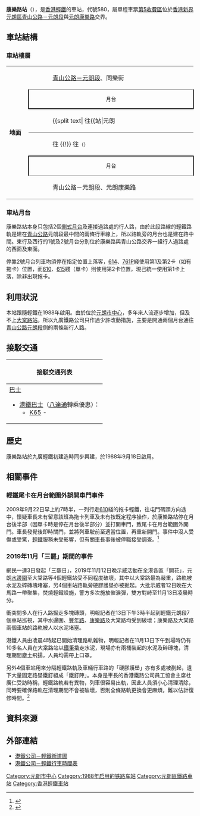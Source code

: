 {{NoteTA
|1=月台}}
{{Infobox station
|name = 康樂路
|eng_name = Hong Lok Road
|linecolour={{輕鐵顏色|610}}
|linecolour2={{輕鐵顏色|614}}
|linecolour3={{輕鐵顏色|615}}
|linecolour4={{輕鐵顏色|761P}}
|image = Hong Lok Road Stop 2017.jpg
|caption = 康樂路站2號月台（2017年6月）
|borough = {{HKG}}[[新界|新界]][[元朗區|元朗區]]
|address = [[青山公路－元朗段|青山公路－元朗段]]近[[康樂路|康樂路]]
|coordinates = {{Coord|22|26|40.2|N|114|1|37.92|E|display=it|type:railwaystation}}
|elevation = 
|owned = [[九廣鐵路公司|九廣鐵路公司]]
|operator = [[港鐵|港鐵]]
|lines = {{香港輕鐵路綫|610}}{{香港輕鐵路綫|614}}{{香港輕鐵路綫|615}}{{香港輕鐵路綫|761P}}
|distance = 
|platform = 2個[[側式月台|側式月台]]
|tracks = 2條
|connections = [[香港巴士|巴士]]、[[香港小巴|小巴]]
|farezone = [[輕鐵第5收費區|第5收費區]]
|structure = 地面車站
|hall = 
|depth = 
|levels = 
|interchange = 
|exits = 
|lift = 
|escalator = 
|shop = 
|architect = 
|architectural_style = 
|colour = 
|status = 使用中
|code = 580
|built = 
|opened = 1988年9月18日
|opening = 
|closed = 
|rebuilt = 
|former = 
|passengers = 
|first = {{collapsible list
 |title = 　
 |
{{香港輕鐵路綫|610}}
:往{{站|元朗||輕鐵}}：05:59
:往{{站|屯門碼頭}}：05:24<br />
{{香港輕鐵路綫|614}}
:往{{站|元朗||輕鐵}}：05:55
:往{{站|屯門碼頭}}：05:21<br />
{{香港輕鐵路綫|615}}
:往{{站|元朗||輕鐵}}：05:56
:往{{站|屯門碼頭}}：05:22<br />
{{香港輕鐵路綫|761P}}
:往{{站|天逸}}：05:32
:往{{站|元朗||輕鐵}}：05:45
}}
|last = {{collapsible list
 |title = 　
 |
{{香港輕鐵路綫|610}}
:往{{站|元朗||輕鐵}}：01:07
:往{{站|屯門碼頭}}：00:48<br />
{{香港輕鐵路綫|614}}
:往{{站|元朗||輕鐵}}：01:13
:往{{站|屯門碼頭}}：00:39<br />
{{香港輕鐵路綫|615}}
:往{{站|元朗||輕鐵}}：01:07
:往{{站|屯門碼頭}}：00:32<br />
{{香港輕鐵路綫|761P}}
:往{{站|天逸}}：01:00
:往{{站|元朗||輕鐵}}：00:55
}}
|adjacent = {{Adjacent stations|system=香港輕鐵
|line1=610|left1=豐年路|right1=大棠路
|line2=614|left2=豐年路|right2=大棠路
|line3=615|left3=豐年路|right3=大棠路
|line4=761P|left4=豐年路|right4=大棠路}}
|other_services = 
|route_map = {{Routemap|inline=yes|legend=no|map=
v-RP2!~RP2!~MFADEg\uvSTR!~MFADEg\vRP2-!~RP2!~MFADEg~~ ~~ ~~ ~~{{RoutemapRoute|Ricon=U|往{{站|大棠路}}}}
v-RP2!~RP2\uvSTRgf\RP2nl!~RP2
\RP2nr!~RP2\uvSTR\BSr!~RP2eRP2\RP2q!~MFADEfq
RP2\uvSTR\BSr!~RP2
RP2!~num1l\uvSTR\RP2!~num2r
BSl!~RP2\uvSTR\RP2
BSl!~RP2\uvSTR\RP2sr!~RP2
RP2!~RP2sl\uvSTRgf\vRP2-!~RP2
WASSERq\RP2oW-R!~v-RP2\uvSTR\vRP2-!~RP2oW(Ll)\WASSERq
RP2!~v-RP2!~MFADEf\uvSTR!~MFADEf\vRP2-!~RP2!~MFADEf~~ ~~ ~~ ~~{{RoutemapRoute|Ricon=D|往{{站|豐年路}}}}
}}
}}
'''康樂路站'''（{{lang-en|Hong Lok Road Stop}}），是[[香港輕鐵|香港輕鐵]]的車站，代號580，屬單程車票[[輕鐵第5收費區|第5收費區]]位於[[香港|香港]][[新界|新界]][[元朗區|元朗區]][[青山公路－元朗段|青山公路－元朗段]]與[[元朗康樂路|元朗康樂路]]交界。

==車站結構==
===車站樓層===
{|cellspacing=0 cellpadding=3
|-
|style="border-top:solid 1px gray;border-bottom:solid 1px gray;" width=50 rowspan=7 valign=top|'''地面'''
|style="border-top:solid 1px gray;" width=50|{{出}}
|style="border-top:solid 1px gray;" width=450|[[青山公路－元朗段|青山公路－元朗段]]、同樂街
|-
|style="border-top:solid 1px gray;border-right:solid 2px black;border-left:solid 2px black;border-bottom:solid 2px black;font-size:smaller;text-align:center;" colspan=2|月台
|-
|style="border-bottom:solid 1px gray;"|
|style="border-bottom:solid 1px gray;"|{{split text|{{月台編號|LR|1}} {{香港輕鐵路綫|610}} {{香港輕鐵路綫|614}} {{香港輕鐵路綫|615}} {{香港輕鐵路綫|761P}} 往{{站|元朗||輕鐵}}<small>（{{站|大棠路}}）</small>|{{arrow|R}}}}
|-
| {{arrow|L}}
| {{月台編號|LR|2}} {{香港輕鐵路綫|610}} {{香港輕鐵路綫|614}} {{香港輕鐵路綫|615}} 往{{站|屯門碼頭}} {{!}} {{香港輕鐵路綫|761P}} 往{{站|天逸}}<small>（{{站|豐年路}}）</small>
|-
|style="border-top:solid 2px black;border-right:solid 2px black;border-left:solid 2px black;border-bottom:solid 1px gray;font-size:smaller;text-align:center;" colspan=2|月台
|-
|style="border-bottom:solid 1px gray;"|{{出}}
|style="border-bottom:solid 1px gray;"|青山公路－元朗段、元朗康樂路
|}

===車站月台===
康樂路站本身只包括2個[[側式月台|側式月台]]及連接過路處的行人路，由於此段路線的輕鐵路軌是建在[[青山公路|青山公路]]元朗段最中間的兩條行車線上，所以路軌旁的月台也是建在路中間。東行及西行的1號及2號月台分別位於康樂路與青山公路交界一組行人過路處的西面及東面。

停靠2號月台列車均須停在指定位置上落客，[[香港輕鐵614綫|614]]、[[香港輕鐵761P綫|761P]]綫使用第1及第2卡（如有拖卡）位置，而[[香港輕鐵610綫|610]]、[[香港輕鐵615綫|615]]綫（單卡）則使用第2卡位置，現己統一使用第1卡上落，除非出現拖卡。

==利用狀況==
本站跟隨輕鐵在1988年啟用。由於位於[[元朗市中心|元朗市中心]]，多年來人流逐步增加，但及不上[[大棠路站|大棠路站]]。所以九廣鐵路公司只作過少許改動措施，主要是開通兩個月台通往[[青山公路元朗段|青山公路元朗段]]側的兩條新行人路。

==接駁交通==
{| class="mw-collapsible mw-collapsed wikitable" style="background:white; margin: 0 auto; width: auto;"  
! 接駁交通列表
|-
|
;[[香港巴士|巴士]]
*[[港鐵巴士|港鐵巴士]]（[[八達通|八達通]]轉乘優惠）：
**[[港鐵巴士K65綫|K65]] - {{HK Bus Route KLNT|K65|inline}}
|}

==歷史==
康樂路站於九廣輕鐵初建造時同步興建，於1988年9月18日啟用。

==相關事件==
===輕鐵尾卡在月台範圍外誤開車門事件===
2009年9月22日早上約7時半，一列行走[[香港輕鐵610綫|610]]綫的拖卡輕鐵，往屯門碼頭方向途中，懷疑車長未有留意該班為拖卡列車及未有按既定程序操作，於康樂路站停在月台後半部（因單卡時是停在月台後半部分）並打開車門，致尾卡在月台範圍外開門。車長發覺後即時關門，並將列車駛前至適當位置，再重新開門。事件中沒人受傷或受驚，[[香港輕鐵|輕鐵]]服務未受影響，但有關車長事後被停職接受調查。<ref>{{cite news|url=http://www.hkheadline.com/instantnews/news_content/200909/22/20090922a212244.html?cat=a|title=輕鐵錯誤開門車長已停職|publisher=頭條日報 即時新聞|date=2009-09-22|accessdate=2011-07-22|archive-date=2010-05-11|archive-url=https://web.archive.org/web/20100511044346/http://www.hkheadline.com/instantnews/news_content/200909/22/20090922a212244.html?cat=a|dead-url=no}}</ref>

===2019年11月「三罷」期間的事件===
{{main|破曉行動}}
網民一連3日發起「三罷日」，2019年11月12日晚示威活動在全港各區「開花」，元朗[[水邊圍站|水邊圍]]至大棠路等4個輕鐵站受不同程度破壞，其中以大棠路最為嚴重，路軌被水泥及碎磚塊堵塞，另4個車站路軌旁硬膠護壆亦被掘起。大批示威者12日晚在大馬路一帶聚集，焚燒輕鐵設施，警方多次施放催淚彈，雙方對峙至11月13日凌晨時分。

衝突間多人在行人路掘走多塊磚頭，明報記者在13日下午3時半起到輕鐵元朗段7個車站巡視，其中水邊圍、[[豐年路站|豐年路]]、[[康樂路站|康樂路]]及大棠路均受到破壞；康樂路及大棠路兩個車站的路軌被人以水泥堵塞。

港鐵人員由凌晨4時起已開始清理路軌雜物，明報記者在11月13日下午到場時仍有10多名人員在大棠路站以[[鐵撬|鐵筆]]撬走水泥，現場亦有兩桶裝起的水泥及碎磚塊，清理期間塵土飛揚，人員均需帶上口罩。

另外4個車站用來分隔輕鐵路軌及車輛行車路的「硬膠護壆」亦有多處被剷起，遺下大量固定路壆鐵釘組成「鐵釘陣」。本身是車長的香港鐵路公司員工協會主席杜廣仁受訪時稱，輕鐵路軌若有異物，列車很容易出軌，因此人員須小心清理清除，同時要確保路軌在清理期間不會被破壞，否則全條路軌更換會更麻煩，難以估計復修時間。<ref>{{cite web |url=https://news.mingpao.com/ins/%e6%b8%af%e8%81%9e/article/20191113/s00001/1573640263575/%e5%85%83%e6%9c%97%e8%bc%95%e9%90%b5%e8%b7%af%e8%bb%8c%e8%a2%ab%e5%a1%ab%e6%b0%b4%e6%b3%a5%e7%a0%b4%e5%a3%9e-%e6%b8%af%e9%90%b5%e5%8a%a0%e7%b7%8a%e6%b8%85%e7%90%86%e9%9b%9c%e7%89%a9%e7%b6%ad%e4%bf%ae |title=元朗輕鐵路軌被填水泥破壞　港鐵加緊清理雜物維修 (18:27) |publisher=明報 |access-date=2021-03-21 |archive-url=https://web.archive.org/web/20201101013154/https://news.mingpao.com/ins/%e6%b8%af%e8%81%9e/article/20191113/s00001/1573640263575/%e5%85%83%e6%9c%97%e8%bc%95%e9%90%b5%e8%b7%af%e8%bb%8c%e8%a2%ab%e5%a1%ab%e6%b0%b4%e6%b3%a5%e7%a0%b4%e5%a3%9e-%e6%b8%af%e9%90%b5%e5%8a%a0%e7%b7%8a%e6%b8%85%e7%90%86%e9%9b%9c%e7%89%a9%e7%b6%ad%e4%bf%ae |archive-date=2020-11-01 |date=2019-11-13 |dead-url=no }}</ref>

==資料來源==
{{reflist|2}}

==外部連結==
{{commonscat|Hong Lok Road Stop|康樂路站}}
*[http://www.mtr.com.hk/archive/ch/services/maps/11.gif 港鐵公司－輕鐵街道圖] {{Wayback|url=http://www.mtr.com.hk/archive/ch/services/maps/11.gif |date=20160304120149 }}
*[http://www.mtr.com.hk/chi/lr_bus/schedule/schedule_index.html 港鐵公司－輕鐵行車時間表] {{Wayback|url=http://www.mtr.com.hk/chi/lr_bus/schedule/schedule_index.html |date=20081029002605 }}
{{香港輕鐵610綫}}
{{香港輕鐵614綫}}
{{香港輕鐵615綫}}
{{香港輕鐵761P綫}}
{{港鐵車站|LRT}}

[[Category:元朗市中心|Category:元朗市中心]]
[[Category:1988年启用的铁路车站|Category:1988年启用的铁路车站]]
[[Category:元朗區鐵路車站|Category:元朗區鐵路車站]]
[[Category:香港輕鐵車站|Category:香港輕鐵車站]]